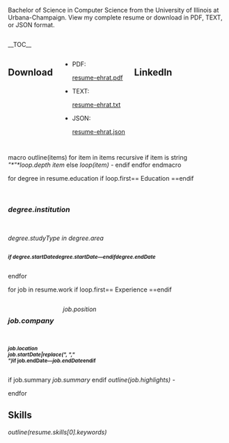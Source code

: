 <!-- Keep the meta description between 150 and 160 characters -->
<metadesc>Bachelor of Science in Computer Science from the University of Illinois at Urbana-Champaign. View my complete resume or download in PDF, TEXT, or JSON format.</metadesc>

<div class="row">

<div class="large-7 push-5 columns">
__TOC__
</div><!--column-->

<div class="large-5 pull-7 columns">

==Download==
* PDF: <html><a target="_blank" href="/resume-ehrat.pdf">resume-ehrat.pdf</a></html>
* TEXT: <html><a target="_blank" href="/resume-ehrat.txt">resume-ehrat.txt</a></html>
* JSON: <html><a target="_blank" href="/resume-ehrat.json">resume-ehrat.json</a></html>

==LinkedIn==
<div style="text-align:center;margin-top:20px">{{MyLinkedInProfileBadge}}</div>

</div><!--column-->

</div><!--row-->

<block>macro outline(items)</block>
<block>for item in items recursive</block>
<block>if item is string</block>
<var>"*"*loop.depth</var> <var>item</var>
<block>else</block>
<var>loop(item) -</var>
<block>endif</block>
<block>endfor</block>
<block>endmacro</block>

<block>for degree in resume.education</block>
<block>if loop.first</block>== Education ==<block>endif</block>

<div class="row">
  <div class="large-12 columns"><h3><var>degree.institution</var></h3></div>
</div><!--row-->

<div class="row">
  <div class="large-9 columns">''<var>degree.studyType</var> in <var>degree.area</var>''</div>
  <div class="large-3 columns"><small><b><i><block>if degree.startDate</block><var>degree.startDate</var>&#8212;<block>endif</block><var>degree.endDate</var></i></b></small></div>
</div><!--row-->
<block>endfor</block>

<block>for job in resume.work</block>
<block>if loop.first</block>== Experience ==<block>endif</block>

<div class="row">
  <div class="large-9 columns"><h3><var>job.company</var></h3>''<var>job.position</var>''</div>
  <div class="large-3 columns"><small><b><var>job.location</var><br><var>job.startDate|replace(", ","<br>")</var><block>if job.endDate</block>&#8212;<var>job.endDate</var><block>endif</block></b></small></div>
</div><!--row-->

<block>if job.summary</block>
<var>job.summary</var>
<block>endif</block>
<var>outline(job.highlights) -</var>

<block>endfor</block>

== Skills ==
<var>outline(resume.skills[0].keywords)</var>

{{hCardHidden}}

